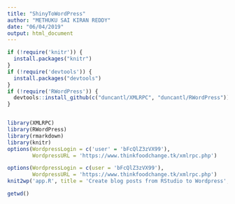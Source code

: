 ```yaml
---
title: "ShinyToWordPress"
author: "METHUKU SAI KIRAN REDDY"
date: "06/04/2019"
output: html_document
---
```


```r
if (!require('knitr')) {
  install.packages("knitr")
}
if (!require('devtools')) {
  install.packages("devtools")
}
if (!require('RWordPress')) {
  devtools::install_github(c("duncantl/XMLRPC", "duncantl/RWordPress"))
}



```


```r
library(XMLRPC)
library(RWordPress)
library(rmarkdown)
library(knitr)
options(WordpressLogin = c('user' = 'bFcQlZ3zVX99'),
        WordpressURL = 'https://www.thinkfoodchange.tk/xmlrpc.php')

```


```r
options(WordpressLogin = c(user = 'bFcQlZ3zVX99'),
        WordpressURL = 'https://www.thinkfoodchange.tk/xmlrpc.php')
knit2wp('app.R', title = 'Create blog posts from RStudio to Wordpress',postID = '114',publish = FALSE)

```
```r
getwd()
```